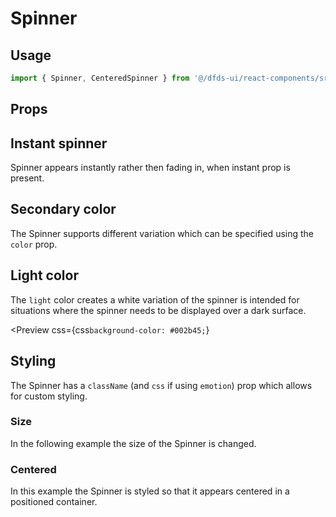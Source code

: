 
<Meta title="Hydro UI/Loading Indicators/Spinner" component={Spinner} />

# Spinner

<Description of={Spinner} />

## Usage

```jsx
import { Spinner, CenteredSpinner } from '@/dfds-ui/react-components/src'
```

<Preview gray>
  <Story name="Usage">
    <Spinner />
  </Story>
</Preview>

## Props

<ArgsTable of={Spinner} />

## Instant spinner

Spinner appears instantly rather then fading in, when instant prop is present.

<Preview>
  <Story name="Instant">
    <Spinner instant />
  </Story>
</Preview>

## Secondary color

The Spinner supports different variation which can be specified using the `color` prop.

<Preview>
  <Story name="Secondary color">
    <Spinner color="secondary" />
  </Story>
</Preview>

## Light color

The `light` color creates a white variation of the spinner is intended for situations where the spinner needs to be
displayed over a dark surface.

<Preview
  css={css`
    background-color: #002b45;
  `}
>
  <Story name="Light color">
    <Spinner color="light" />
  </Story>
</Preview>

## Styling

The Spinner has a `className` (and `css` if using `emotion`) prop which allows for custom styling.

### Size

In the following example the size of the Spinner is changed.

<Preview>
  <Story name="Size">
    <Spinner
      css={css`
        font-size: 48px;
      `}
    />
  </Story>
</Preview>

### Centered

In this example the Spinner is styled so that it appears centered in a positioned container.

<Preview>
  <Story name="Centred">
    <div
      css={css`
        position: relative;
        width: 300px;
        height: 300px;
        border: 1px solid #aaa;
      `}
    >
      <Spinner
        css={css`
          font-size: 64px;
          position: absolute;
          left: 50%;
          top: 50%;
          transform: translate(-50%, -50%);
        `}
      />
    </div>
  </Story>
</Preview>
